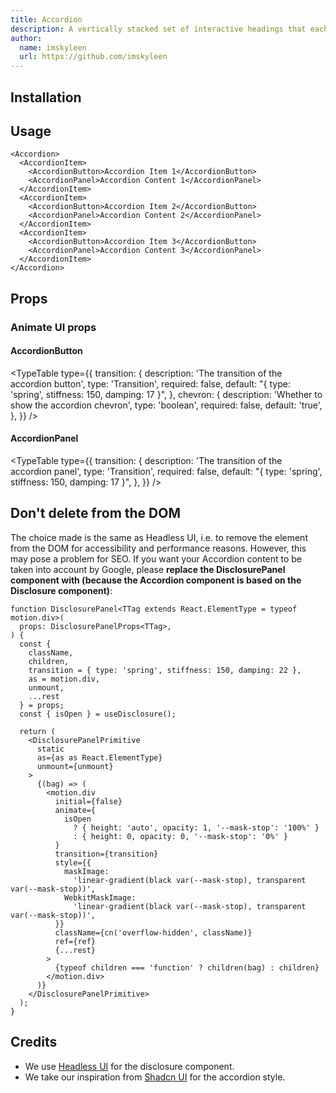 ```yaml
---
title: Accordion
description: A vertically stacked set of interactive headings that each reveal an associated section of content built with Headless UI.
author:
  name: imskyleen
  url: https://github.com/imskyleen
---
```


<ComponentPreview name="headless-accordion-demo" />

## Installation

<ComponentInstallation name="headless-accordion" />

## Usage

```tsx
<Accordion>
  <AccordionItem>
    <AccordionButton>Accordion Item 1</AccordionButton>
    <AccordionPanel>Accordion Content 1</AccordionPanel>
  </AccordionItem>
  <AccordionItem>
    <AccordionButton>Accordion Item 2</AccordionButton>
    <AccordionPanel>Accordion Content 2</AccordionPanel>
  </AccordionItem>
  <AccordionItem>
    <AccordionButton>Accordion Item 3</AccordionButton>
    <AccordionPanel>Accordion Content 3</AccordionPanel>
  </AccordionItem>
</Accordion>
```

## Props

<div className="flex flex-row gap-x-3">
  <ExternalLink href="https://headlessui.com/react/disclosure" text="Docs" />
  <ExternalLink
    href="https://headlessui.com/react/disclosure#component-api"
    text="API Reference"
  />
</div>

### Animate UI props

#### AccordionButton

<TypeTable
  type={{
    transition: {
      description: 'The transition of the accordion button',
      type: 'Transition',
      required: false,
      default: "{ type: 'spring', stiffness: 150, damping: 17 }",
    },
    chevron: {
      description: 'Whether to show the accordion chevron',
      type: 'boolean',
      required: false,
      default: 'true',
    },
  }}
/>

#### AccordionPanel

<TypeTable
  type={{
    transition: {
      description: 'The transition of the accordion panel',
      type: 'Transition',
      required: false,
      default: "{ type: 'spring', stiffness: 150, damping: 17 }",
    },
  }}
/>

## Don't delete from the DOM

The choice made is the same as Headless UI, i.e. to remove the element from the DOM for accessibility and performance reasons. However, this may pose a problem for SEO. If you want your Accordion content to be taken into account by Google, please **replace the DisclosurePanel component with (because the Accordion component is based on the Disclosure component)**:

```tsx title="components/animate-ui/headless/disclosure.tsx"
function DisclosurePanel<TTag extends React.ElementType = typeof motion.div>(
  props: DisclosurePanelProps<TTag>,
) {
  const {
    className,
    children,
    transition = { type: 'spring', stiffness: 150, damping: 22 },
    as = motion.div,
    unmount,
    ...rest
  } = props;
  const { isOpen } = useDisclosure();

  return (
    <DisclosurePanelPrimitive
      static
      as={as as React.ElementType}
      unmount={unmount}
    >
      {(bag) => (
        <motion.div
          initial={false}
          animate={
            isOpen
              ? { height: 'auto', opacity: 1, '--mask-stop': '100%' }
              : { height: 0, opacity: 0, '--mask-stop': '0%' }
          }
          transition={transition}
          style={{
            maskImage:
              'linear-gradient(black var(--mask-stop), transparent var(--mask-stop))',
            WebkitMaskImage:
              'linear-gradient(black var(--mask-stop), transparent var(--mask-stop))',
          }}
          className={cn('overflow-hidden', className)}
          ref={ref}
          {...rest}
        >
          {typeof children === 'function' ? children(bag) : children}
        </motion.div>
      )}
    </DisclosurePanelPrimitive>
  );
}
```

## Credits

- We use [Headless UI](https://headlessui.com/react/disclosure) for the disclosure component.
- We take our inspiration from [Shadcn UI](https://ui.shadcn.com/docs/components/accordion) for the accordion style.
